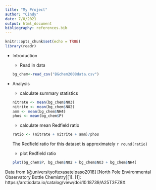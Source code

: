 ```yaml
---
title: "My Project"
author: "Cindy"
date: 7/8/2021
output: html_document
bibliography: references.bib
---
```


```r
knitr::opts_chunk$set(echo = TRUE)
library(readr)
```

-   Introduction

    -   Read in data
```r
bg_chem<-read_csv("BGchem2008data.csv")
```

-   Analysis

    -   calculate summary statistics
```r
nitrate <- mean(bg_chem$NO3)
nitrite <- mean(bg_chem$NO2)
amm <- mean(bg_chem$NH4)
phos <- mean(bg_chem$P)
```

    -   calculate mean Redfield ratio
```r
ratio <- (nitrate + nitrite + amm)/phos
```
The Redfield ratio for this dataset is approximately `r round(ratio)`
    -   plot Redfield ratio
```r
plot(bg_chem$P, bg_chem$NO2 + bg_chem$NO3 + bg_chem$NH4)
```


Data from [@universityoftexasatelpaso2018] [North Pole Environmental Observatory Bottle Chemistry][1].
[1]: https://arcticdata.io/catalog/view/doi:10.18739/A25T3FZ8X


